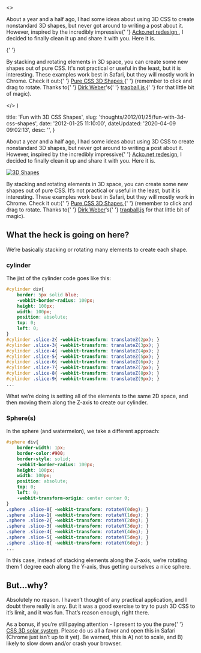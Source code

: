 

  <>
    <p>
      About a year and a half ago, I had some ideas about using 3D CSS to create
      nonstandard 3D shapes, but never got around to writing a post about it.
      However, inspired by the incredibly impressive{' '}
      <a href="http&#58;//acko.net/blog/making-love-to-webkit/">
        Acko.net redesign
      </a>
      , I decided to finally clean it up and share it with you. Here it is.
    </p>{' '}
    <p>
      By stacking and rotating elements in 3D space, you can create some new
      shapes out of pure CSS. It's not practical or useful in the least, but it
      is interesting. These examples work best in Safari, but they will mostly
      work in Chrome. Check it out&#58;{' '}
      <a href="https://codepen.io/danieltott/project/editor/XwGzRV">
        Pure CSS 3D Shapes
      </a>{' '}
      (remember to click and drag to rotate. Thanks to{' '}
      <a href="http&#58;//www.eleqtriq.com/">Dirk Weber</a>'s{' '}
      <a href="http&#58;//www.eleqtriq.com/2011/11/traqball-2-0/">
        traqball.js
      </a>{' '}
      for that little bit of magic).
    </p>
  </>
)


  title: 'Fun with 3D CSS Shapes',
  slug: 'thoughts/2012/01/25/fun-with-3d-css-shapes',
  date: '2012-01-25 11:10:00',
  dateUpdated: '2020-04-09 09:02:13',
  desc: '',
}

<p>
  About a year and a half ago, I had some ideas about using 3D CSS to create
  nonstandard 3D shapes, but never got around to writing a post about it.
  However, inspired by the incredibly impressive{' '}
  <a href="http://acko.net/blog/making-love-to-webkit/">Acko.net redesign</a>, I
  decided to finally clean it up and share it with you. Here it is.
</p>
<p>
  <a href="https://codepen.io/danieltott/project/editor/XwGzRV">
    <img src="/images/3dshapes.png" alt="3D Shapes" />
  </a>
</p>
<p>
  By stacking and rotating elements in 3D space, you can create some new shapes
  out of pure CSS. It&#8217;s not practical or useful in the least, but it is
  interesting. These examples work best in Safari, but they will mostly work in
  Chrome. Check it out:{' '}
  <a href="https://codepen.io/danieltott/project/editor/XwGzRV">
    Pure CSS 3D Shapes
  </a>{' '}
  (remember to click and drag to rotate. Thanks to{' '}
  <a href="http://www.eleqtriq.com/">Dirk Weber</a>&#8216;s{' '}
  <a href="http://www.eleqtriq.com/2011/11/traqball-2-0/">traqball.js</a> for
  that little bit of magic).
</p>

<h2>What the heck is going on here?</h2>

<p>
  We&#8217;re basically stacking or rotating many elements to create each shape.
</p>
<h3>cylinder</h3>
<p>The jist of the cylinder code goes like this:</p>

```css
#cylinder div{
	border: 5px solid blue;
	-webkit-border-radius: 100px;
	height: 100px;
	width: 100px;
	position: absolute;
	top: 0;
	left: 0;
}
#cylinder .slice-2{ -webkit-transform: translateZ(2px); }
#cylinder .slice-3{ -webkit-transform: translateZ(3px); }
#cylinder .slice-4{ -webkit-transform: translateZ(4px); }
#cylinder .slice-5{ -webkit-transform: translateZ(5px); }
#cylinder .slice-6{ -webkit-transform: translateZ(6px); }
#cylinder .slice-7{ -webkit-transform: translateZ(7px); }
#cylinder .slice-8{ -webkit-transform: translateZ(8px); }
#cylinder .slice-9{ -webkit-transform: translateZ(9px); }
...
```

<p>
  What we&#8217;re doing is setting all of the elements to the same 2D space,
  and then moving them along the Z-axis to create our cylinder.
</p>

<h3>Sphere(s)</h3>
<p>In the sphere (and watermelon), we take a different approach:</p>

```css
#sphere div{
	border-width: 1px;
	border-color:#900;
	border-style: solid;
	-webkit-border-radius: 100px;
	height: 100px;
	width: 100px;
	position: absolute;
	top: 0;
	left: 0;
	-webkit-transform-origin: center center 0;
}
.sphere .slice-0{ -webkit-transform: rotateY(0deg); }
.sphere .slice-1{ -webkit-transform: rotateY(1deg); }
.sphere .slice-2{ -webkit-transform: rotateY(2deg); }
.sphere .slice-3{ -webkit-transform: rotateY(3deg); }
.sphere .slice-4{ -webkit-transform: rotateY(4deg); }
.sphere .slice-5{ -webkit-transform: rotateY(5deg); }
.sphere .slice-6{ -webkit-transform: rotateY(6deg); }
...
```

<p>
  In this case, instead of stacking elements along the Z-axis, we&#8217;re
  rotating them 1 degree each along the Y-axis, thus getting ourselves a nice
  sphere.
</p>
<h2>But&#8230;why?</h2>
<p>
  Absolutely no reason. I haven&#8217;t thought of any practical application,
  and I doubt there really is any. But it was a good exercise to try to push 3D
  CSS to it&#8217;s limit, and it was fun. That&#8217;s reason enough, right
  there.
</p>
<p>
  As a bonus, if you&#8217;re still paying attention - I present to you the pure{' '}
  <a href="http://x.dtott.com/3d/solar-system.html">CSS 3D solar system</a>.
  Please do us all a favor and open this in Safari (Chrome just isn&#8217;t up
  to it yet). Be warned, this is A) not to scale, and B) likely to slow down
  and/or crash your browser.
</p>
